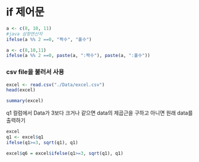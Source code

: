 # if 제어문

```r
a <- c(8, 10, 11)
#java 삼항연산자
ifelse(a %% 2 ==0, "짝수", "홀수")
```

```r
a <- c(8,10,11)
ifelse(a %% 2 ==0, paste(a, ":짝수"), paste(a, ":홀수"))
```

### csv file을 불러서 사용

```r
excel <- read.csv("./Data/excel.csv")
head(excel)
```

```r
summary(excel)
```

q1 컬럼에서 Data가 3보다 크거나 같으면 data의 제곱근을 구하고 아니면 원래 data를 출력하기

```r
excel
q1 <- excel$q1
ifelse(q1>=3, sqrt(q1), q1)

excel$q6 = excel$ifelse(q1>=3, sqrt(q1), q1)
```
